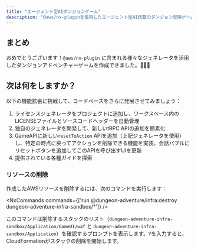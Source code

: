 ```yaml
---
title: "エージェント型AIダンジョンゲーム"
description: "@aws/nx-pluginを使用したエージェント型AI搭載のダンジョン冒険ゲームの作り方チュートリアル"
---
```





## まとめ

おめでとうございます！`@aws/nx-plugin` に含まれる様々なジェネレータを活用したダンジョンアドベンチャーゲームを作成できました。🎉🎉🎉

## 次は何をしますか？

以下の機能拡張に挑戦して、コードベースをさらに発展させてみましょう：

1. <Link path="guides/license">ライセンスジェネレータ</Link>をプロジェクトに追加し、ワークスペース内のLICENSEファイルとソースコードヘッダーを自動管理
2. <Link path="get_started/tutorials/contribute-generator">独自のジェネレータを開発</Link>して、新しいtRPC APIの追加を簡素化
3. GameAPIに新しい`resetToAction` APIを追加（上記ジェネレータを使用）し、特定の時点に戻ってアクションを削除できる機能を実装。会話バブルにリセットボタンを追加してこのAPIを呼び出すUIを更新
4. 提供されている各種ガイドを探索

### リソースの削除

作成したAWSリソースを削除するには、次のコマンドを実行します：

<NxCommands commands={['run @dungeon-adventure/infra:destroy dungeon-adventure-infra-sandbox/*']} />

このコマンドは削除するスタックのリスト（`dungeon-adventure-infra-sandbox/Application/GameUI/waf` と `dungeon-adventure-infra-sandbox/Application`）を確認するプロンプトを表示します。`Y`を入力すると、CloudFormationがスタックの削除を開始します。